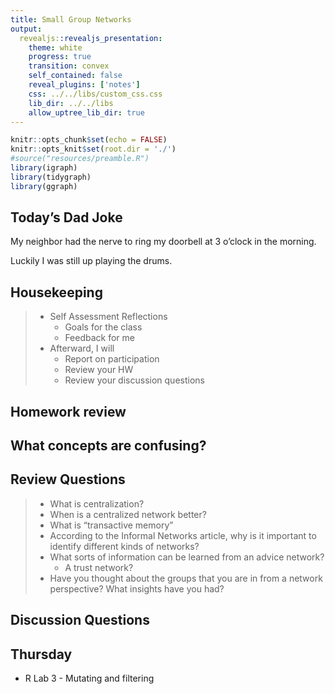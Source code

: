 ```yaml
---
title: Small Group Networks
output: 
  revealjs::revealjs_presentation:
    theme: white
    progress: true
    transition: convex
    self_contained: false
    reveal_plugins: ['notes']
    css: ../../libs/custom_css.css
    lib_dir: ../../libs
    allow_uptree_lib_dir: true
---
```



```r
knitr::opts_chunk$set(echo = FALSE)
knitr::opts_knit$set(root.dir = './')
#source("resources/preamble.R")
library(igraph)
library(tidygraph)
library(ggraph)
```


## Today's Dad Joke

My neighbor had the nerve to ring my doorbell at 3 o'clock in the morning.

<span class='fragment'>
Luckily I was still up playing the drums.
</span>


## Housekeeping

> - Self Assessment Reflections
>	- Goals for the class
>	- Feedback for me
> - Afterward, I will
>	- Report on participation
>	- Review your HW
>	- Review your discussion questions

## Homework review

## What concepts are confusing?

## Review Questions

> - What is centralization?
> - When is a centralized network better?
> - What is "transactive memory"
> - According to the Informal Networks article, why is it important to identify different kinds of networks?
> - What sorts of information can be learned from an advice network?
>	- A trust network?
> - Have you thought about the groups that you are in from a network perspective? What insights have you had?

## Discussion Questions


## Thursday

- R Lab 3 - Mutating and filtering
